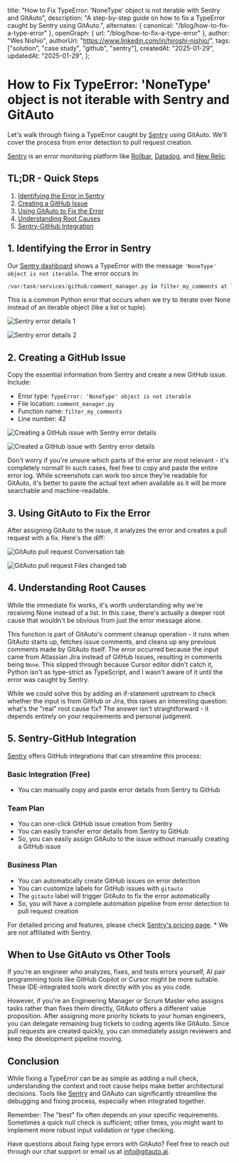   title: "How to Fix TypeError: 'NoneType' object is not iterable with Sentry and GitAuto",
  description: "A step-by-step guide on how to fix a TypeError caught by Sentry using GitAuto.",
  alternates: { canonical: "/blog/how-to-fix-a-type-error" },
  openGraph: { url: "/blog/how-to-fix-a-type-error" },
  author: "Wes Nishio",
  authorUrl: "https://www.linkedin.com/in/hiroshi-nishio/",
  tags: ["solution", "case study", "github", "sentry"],
  createdAt: "2025-01-29",
  updatedAt: "2025-01-29",
};

# How to Fix TypeError: 'NoneType' object is not iterable with Sentry and GitAuto

Let's walk through fixing a TypeError caught by [Sentry](https://sentry.io) using GitAuto. We'll cover the process from error detection to pull request creation.

[Sentry](https://sentry.io) is an error monitoring platform like [Rollbar](https://rollbar.com), [Datadog](https://www.datadoghq.com/), and [New Relic](https://newrelic.com/).

## TL;DR - Quick Steps

1. [Identifying the Error in Sentry](#1-identifying-the-error-in-sentry)
2. [Creating a GitHub Issue](#2-creating-a-github-issue)
3. [Using GitAuto to Fix the Error](#3-using-gitauto-to-fix-the-error)
4. [Understanding Root Causes](#4-understanding-root-causes)
5. [Sentry-GitHub Integration](#5-sentry-github-integration)

## 1. Identifying the Error in Sentry

Our [Sentry dashboard](https://sentry.io/welcome/) shows a TypeError with the message `'NoneType' object is not iterable`. The error occurs in:

```python
/var/task/services/github/comment_manager.py in filter_my_comments at line 42
```

This is a common Python error that occurs when we try to iterate over None instead of an iterable object (like a list or tuple).

![Sentry error details 1](/blog/how-to-fix-a-type-error/step1-1.png)

![Sentry error details 2](/blog/how-to-fix-a-type-error/step1-2.png)

## 2. Creating a GitHub Issue

Copy the essential information from Sentry and create a new GitHub issue. Include:

- Error type: `TypeError: 'NoneType' object is not iterable`
- File location: `comment_manager.py`
- Function name: `filter_my_comments`
- Line number: 42

![Creating a GitHub issue with Sentry error details](/blog/how-to-fix-a-type-error/step2-1.png)

![Created a GitHub issue with Sentry error details](/blog/how-to-fix-a-type-error/step2-2.png)

Don't worry if you're unsure which parts of the error are most relevant - it's completely normal! In such cases, feel free to copy and paste the entire error log. While screenshots can work too since they're readable for GitAuto, it's better to paste the actual text when available as it will be more searchable and machine-readable.

## 3. Using GitAuto to Fix the Error

After assigning GitAuto to the issue, it analyzes the error and creates a pull request with a fix. Here's the diff:

![GitAuto pull request Conversation tab](/blog/how-to-fix-a-type-error/step3-1.png)

![GitAuto pull request Files changed tab](/blog/how-to-fix-a-type-error/step3-2.png)

## 4. Understanding Root Causes

While the immediate fix works, it's worth understanding why we're receiving None instead of a list. In this case, there's actually a deeper root cause that wouldn't be obvious from just the error message alone.

This function is part of GitAuto's comment cleanup operation - it runs when GitAuto starts up, fetches issue comments, and cleans up any previous comments made by GitAuto itself. The error occurred because the input came from Atlassian Jira instead of GitHub Issues, resulting in comments being `None`. This slipped through because Cursor editor didn't catch it, Python isn't as type-strict as TypeScript, and I wasn't aware of it until the error was caught by Sentry.

While we could solve this by adding an if-statement upstream to check whether the input is from GitHub or Jira, this raises an interesting question: what's the "real" root cause fix? The answer isn't straightforward - it depends entirely on your requirements and personal judgment.

## 5. Sentry-GitHub Integration

[Sentry](https://sentry.io) offers GitHub integrations that can streamline this process:

### Basic Integration (Free)

- You can manually copy and paste error details from Sentry to GitHub

### Team Plan

- You can one-click GitHub issue creation from Sentry
- You can easily transfer error details from Sentry to GitHub
- So, you can easily assign GitAuto to the issue without manually creating a GitHub issue

### Business Plan

- You can automatically create GitHub issues on error detection
- You can customize labels for GitHub issues with `gitauto`
- The `gitauto` label will trigger GitAuto to fix the error automatically
- So, you will have a complete automation pipeline from error detection to pull request creation

For detailed pricing and features, please check [Sentry's pricing page](https://sentry.io/pricing/). \* We are not affiliated with Sentry.

## When to Use GitAuto vs Other Tools

If you're an engineer who analyzes, fixes, and tests errors yourself, AI pair programming tools like GitHub Copilot or Cursor might be more suitable. These IDE-integrated tools work directly with you as you code.

However, if you're an Engineering Manager or Scrum Master who assigns tasks rather than fixes them directly, GitAuto offers a different value proposition. After assigning more priority tickets to your human engineers, you can delegate remaining bug tickets to coding agents like GitAuto. Since pull requests are created quickly, you can immediately assign reviewers and keep the development pipeline moving.

## Conclusion

While fixing a TypeError can be as simple as adding a null check, understanding the context and root cause helps make better architectural decisions. Tools like [Sentry](https://sentry.io) and GitAuto can significantly streamline the debugging and fixing process, especially when integrated together.

Remember: The "best" fix often depends on your specific requirements. Sometimes a quick null check is sufficient; other times, you might want to implement more robust input validation or type checking.

Have questions about fixing type errors with GitAuto? Feel free to reach out through our chat support or email us at info@gitauto.ai.
